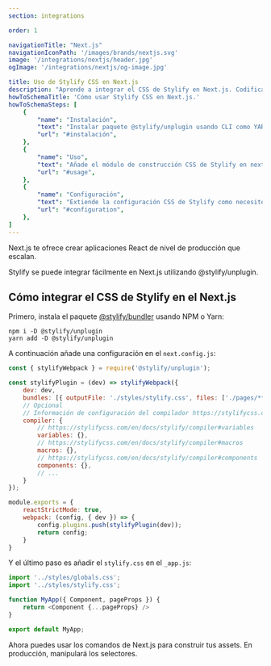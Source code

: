 ```yaml
---
section: integrations

order: 1

navigationTitle: "Next.js"
navigationIconPath: '/images/brands/nextjs.svg'
image: '/integrations/nextjs/header.jpg'
ogImage: '/integrations/nextjs/og-image.jpg'

title: Uso de Stylify CSS en Next.js
description: "Aprende a integrar el CSS de Stylify en Next.js. Codifica tu web Next.js más rápido con Stylify CSS"
howToSchemaTitle: 'Cómo usar Stylify CSS en Next.js.'
howToSchemaSteps: [
	{
		"name": "Instalación",
		"text": "Instalar paquete @stylify/unplugin usando CLI como YARN o NPM",
		"url": "#instalación",
	},
	{
		"name": "Uso",
		"text": "Añade el módulo de construcción CSS de Stylify en next.config.js",
		"url": "#usage",
	},
	{
		"name": "Configuración",
		"text": "Extiende la configuración CSS de Stylify como necesites. Configura variables, componentes, selectores personalizados y mucho más",
		"url": "#configuration",
	},
]
---
```


Next.js te ofrece crear aplicaciones React de nivel de producción que escalan.

Stylify se puede integrar fácilmente en Next.js utilizando @stylify/unplugin.

<StackBlitzLink link="stylify-nextjs-template" />

## Cómo integrar el CSS de Stylify en el Next.js

Primero, instala el paquete [@stylify/bundler](/es/docs/unplugin) usando NPM o Yarn:

```
npm i -D @stylify/unplugin
yarn add -D @stylify/unplugin
```

A continuación añade una configuración en el `next.config.js`:

```javascript
const { stylifyWebpack } = require('@stylify/unplugin');

const stylifyPlugin = (dev) => stylifyWebpack({
	dev: dev,
	bundles: [{ outputFile: './styles/stylify.css', files: ['./pages/**/*.js'] }],
	// Opcional
	// Información de configuración del compilador https://stylifycss.com/en/docs/stylify/compiler#configuration
	compiler: {
		// https://stylifycss.com/en/docs/stylify/compiler#variables
		variables: {},
		// https://stylifycss.com/en/docs/stylify/compiler#macros
		macros: {},
		// https://stylifycss.com/en/docs/stylify/compiler#components
		components: {},
		// ...
	}
});

module.exports = {
	reactStrictMode: true,
	webpack: (config, { dev }) => {
		config.plugins.push(stylifyPlugin(dev));
		return config;
	}
}
```

Y el último paso es añadir el `stylify.css` en el `_app.js`:

```javascript
import '../styles/globals.css';
import '../styles/stylify.css';

function MyApp({ Component, pageProps }) {
	return <Component {...pageProps} />
}

export default MyApp;
```

Ahora puedes usar los comandos de Next.js para construir tus assets. En producción, manipulará los selectores.

<WhereToNext />
